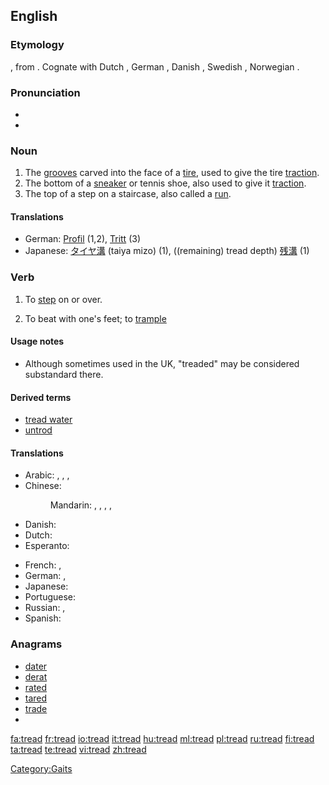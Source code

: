 {{wikipedia}}
==English==

===Etymology===
{{etyl|ang}} {{term|tredan}}, from {{proto|Germanic|tređan}}.  Cognate with Dutch {{term|treden}}, German {{term|treten}}, Danish {{term|træde}}, Swedish {{term|träda}}, Norwegian {{term|treda}}.

===Pronunciation===
* {{IPA|/tɻεd/}}
* {{rhymes|ɛd}}

===Noun===
{{en-noun}}

# The [[grooves]] carved into the face of a [[tire]], used to give the tire [[traction]].
# The bottom of a [[sneaker]] or tennis shoe, also used to give it [[traction]].
# The top of a step on a staircase, also called a [[run]].

====Translations====
* German: [[Profil]] {{n}} (1,2), [[Tritt]] {{m}} (3)
* Japanese: [[タイヤ溝]] (taiya mizo) (1), ((remaining) tread depth) [[残溝]] (1)

===Verb===
{{en-verb|treads|treading|'''[[trod]]''' or '''[[treaded]]'''|'''[[trodden]]''', '''[[trod]]''', or '''[[treaded]]'''}}

# {{transitive}} To [[step]] on or over.
# {{transitive}} To beat with one's feet; to [[trample]]

====Usage notes====
* Although sometimes used in the UK, "treaded" may be considered substandard there.
{{rft}}

====Derived terms====
*[[tread water]]
*[[untrod]]

====Translations====
{{trans-top|to step on}}
* Arabic: {{t|ar|دعس|tr=dá3asa|sc=Arab}},  {{t|ar|داس|tr=daasa|sc=Arab}},  {{t|ar|وطئ|tr=wáTi'a|sc=Arab}},  {{t|ar|خطا|tr=kháTaa|sc=Arab}}
* Chinese:
*: Mandarin: {{t-|cmn|踏|tr=tà|sc=Hani}},  {{t-|cmn|踩|tr=cǎi|sc=Hani}},  {{t|cmn|踏踩|tr=tàcǎi|sc=Hani}},  {{t|cmn|踐踏|sc=Hani}},  {{t|cmn|践踏|tr=jiàntà|sc=Hani}}
* Danish: {{t-|da|træde}}
* Dutch: {{t-|nl|betreden}}
* Esperanto: {{t-|eo|treti|xs=Esperanto}}
{{trans-mid}}
* French: {{t+|fr|fouler}},  {{t+|fr|piétiner}}
* German: {{t+|de|betreten}}, {{t+|de|treten}}
* Japanese: {{t|ja|踏む|tr=ふむ, fumu|sc=Jpan}}
* Portuguese: {{t+|pt|pisar}}
* Russian: {{t|ru|наступать|tr=nastupát'|sc=Cyrl}} {{impf}},  {{t|ru|наступить|tr=nastupít'|sc=Cyrl}} {{pf}}
* Spanish: {{t-|es|pisar}}
{{trans-bottom}}

===Anagrams===
* [[dater]]
* [[derat]]
* [[rated]]
* [[tared]]
* [[trade]]
* 

[[Category:Gaits]]

[[fa:tread]]
[[fr:tread]]
[[io:tread]]
[[it:tread]]
[[hu:tread]]
[[ml:tread]]
[[pl:tread]]
[[ru:tread]]
[[fi:tread]]
[[ta:tread]]
[[te:tread]]
[[vi:tread]]
[[zh:tread]]